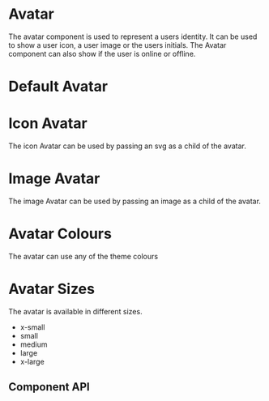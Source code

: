 

# Avatar

The avatar component is used to represent a users identity. It can be used to show
a user icon, a user image or the users initials. The Avatar component can also show
if the user is online or offline.

# Default Avatar

<Canvas>
  <Story id="components-avatar--default" />
</Canvas>

# Icon Avatar

The icon Avatar can be used by passing an svg as a child of the avatar.

<Canvas>
  <Story id="components-avatar--icon" />
</Canvas>

# Image Avatar

The image Avatar can be used by passing an image as a child of the avatar.

<Canvas>
  <Story id="components-avatar--image" />
</Canvas>

# Avatar Colours

The avatar can use any of the theme colours

<Canvas>
  <Story id="components-avatar--colors" />
</Canvas>

# Avatar Sizes

The avatar is available in different sizes.

- x-small
- small
- medium
- large
- x-large

<Canvas>
  <Story id="components-avatar--sizes" />
</Canvas>

## Component API

<Props />
